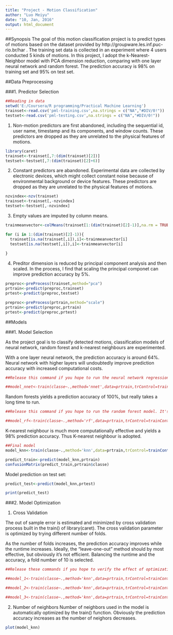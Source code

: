 ```yaml
---
title: "Project - Motion Classification"
author: "Luo Meiyu"
date: "10, Jan, 2016"
output: html_document
---
```


##Synopsis
The goal of this motion classification project is to predict types of motions based on the dataset provided by  http://groupware.les.inf.puc-rio.br/har . The training set data is collected in an experiment where 4 users conducted 5 kinds of motions. In this project, I adopt the k-Nearest-Neighbor model with PCA dimension reduction, comparing with one layer neural network and random forest. The prediction accuracy is 98% on training set and 95% on test set. 

##Data Preprocessing

###1. Predictor Selection

```r
##Reading in data
setwd('E:/Coursera/R programming/Practical Machine Learning')
trainset<-read.csv('pml-training.csv',na.strings = c("NA","#DIV/0!"))
testset<-read.csv('pml-testing.csv',na.strings = c("NA","#DIV/0!"))
```

(1) Non-motion predictors are first abandoned, including the sequential id, user name, timestamp and its components, and window counts. These predictors are dropped as they are unrelated to the physical features of motions.

```r
library(caret)
trainset<-trainset[,7:(dim(trainset)[2])]
testset<-testset[,7:(dim(trainset)[2]+6)]
```

(2) Constant predictors are abandoned. Experimental data are collected by electronic devices, which might collect constant noise because of environmental background or device features. These predictors are dropped as they are unrelated to the physical features of motions.

```r
nzvindex<-nzv(trainset)
trainset<-trainset[,-nzvindex]
testset<-testset[,-nzvindex]
```

(3) Empty values are imputed by column means.

```r
trainmeanvector<-colMeans(trainset[1:(dim(trainset)[2]-1)],na.rm = TRUE)

for (i in 1:(dim(trainset)[2]-1)){
  trainset[is.na(trainset[,i]),i]<-trainmeanvector[i]
  testset[is.na(testset[,i]),i]<-trainmeanvector[i]
  
}
```

(4) Preditor dimension is reduced by principal component analysis and then scaled. In the process, I find that scaling the principal componet can improve prediction accuracy by 5%.

```r
preproc<-preProcess(trainset,method="pca")
prtrain<-predict(preproc,trainset)
prtest<-predict(preproc,testset)

preproc<-preProcess(prtrain,method="scale")
prtrain<-predict(preproc,prtrain)
prtest<-predict(preproc,prtest)
```

##Models

###1. Model Selection

As the project goal is to classify detected motions, classification models of neural network, random forest and k-nearest neighbours are experimented.

With a one layer neural network, the prediction accuracy is around 64%. Neural network with higher layers will undoubtedly improve prediction accuracy with increased computational costs.

```r
##Release this command if you hope to run the neural network regression. It's hidden as it takes a long time to run and is not the final model selected.

##model_nnet<-train(classe~.,method='nnet',data=prtrain,trControl=trainControl(method="cv",number=10),maxit=200,verbose=TRUE)

```

Random forests yields a prediction accuracy of 100%, but really takes a long time to run.

```r

##Release this command if you hope to run the random forest model. It's hidden as it takes a long time to run and is not the final model selected.

##model_rf<-train(classe~.,method='rf',data=prtrain,trControl=trainControl(method="cv",number=10))

```

K-nearest neighbour is much more computationally effective and yields a 98% prediction accuracy. Thus K-nearest neighbour is adopted.

```r

##Final model
model_knn<-train(classe~.,method='knn',data=prtrain,trControl=trainControl(method="cv",number=10))

predict_train<-predict(model_knn,prtrain)
confusionMatrix(predict_train,prtrain$classe)
```

Model prediction on test set:

```r
predict_test<-predict(model_knn,prtest)

print(predict_test)

```

###2. Model Optimization

(1) Cross Validation

The out of sample error is estimated and minimized by cross validation process built in the train() of library(caret). The cross validation parameter is optimized by trying different number of folds.

As the number of folds increases, the prediction accuracy improves while the runtime increases. Ideally, the "leave-one-out" method should by most effective, but obviously it's not efficient. Balancing the runtime and the accuracy, a fold number of 10 is selected.

```r

##Release these commands if you hope to verify the effect of optimization. It's hidden as it takes a long time to run and is not the final model selected.

##model_1<-train(classe~.,method='knn',data=prtrain,trControl=trainControl(method="cv",number=3))

##model_2<-train(classe~.,method='knn',data=prtrain,trControl=trainControl(method="cv",number=5))

##model_3<-train(classe~.,method='knn',data=prtrain,trControl=trainControl(method="cv",number=10))

```

(2) Number of neighbors
Number of neighbors used in the model is automatically optimized by the train() function. Obviously the prediction accuracy increases as the number of neighors decreases.

```r
plot(model_knn)
```